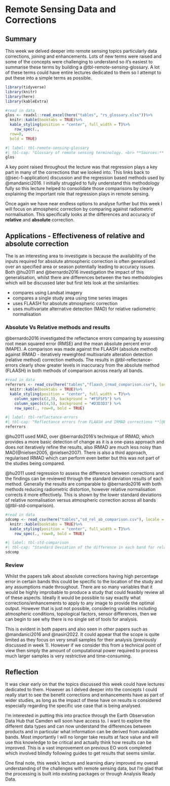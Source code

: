 # Remote Sensing Data and Corrections {#remote-sensing-data-corrections}

## Summary {#sec-3-summary}

This week we delved deeper into remote sensing topics particularly data corrections, joining and enhancements. Lots of new terms were raised and some of the concepts were challenging to understand so it's easiest to summarise these terms by building a @tbl-remote-sensing-glossary. A lot of these terms could have entire lectures dedicated to them so I attempt to put these into a simple terms as possible.

```r
library(tidyverse)
library(knitr)
library(here)
library(kableExtra)

#read in data
glos <- readxl::read_excel(here("tables", "rs_glossary.xlsx"))%>% 
  knitr::kable(booktabs = TRUE)%>% 
  kable_styling(position = "center", full_width = T)%>%
    row_spec(.,
  row=0,
  bold = TRUE)
```

```r
#| label: tbl-remote-sensing-glossary
#| tbl-cap: "Glossary of remote sensing terminology. <br> **Sources:** @gisgeography2015. @esri2025, @usgs2025, @jaadi2024, @irons1981, @wen2024"
glos
```

A key point raised throughout the lecture was that regression plays a key part in many of the corrections that we looked into. This links back to (@sec-1-application) discussion and the regression based methods used by @mandanici2016. I initially struggled to fully understand this methodology fully so this lecture helped to consolidate those comparisons by clearly explaining the important role that regression plays in remote sensing.

Once again we have near endless options to analyse further but this week I will focus on atmospheric correction by comparing against radiometric normalisation. This specifically looks at the differences and accuracy of **relative** and **absolute** correction.

## Applications - Effectiveness of relative and absolute correction {#sec-3-application}

The is an interesting area to investigate is because the availability of the inputs required for absolute atmospheric correction is often generalised over an specified area or season potentially leading to accuracy issues. Both @hu2011 and @bernardo2016 investigation the impact of this generalisation, whilst there are differences between the two methodologies which will be discussed later but first lets look at the similarities:

-   compares using Landsat imagery
-   compares a single study area using time series images
-   uses FLAASH for absolute atmospheric correction
-   uses multivariate alternative detection (MAD) for relative radiometric normalisation

### Absolute Vs Relative methods and results

@bernardo2016 investigated the reflectance errors comparing by assessing root mean squared error (RMSE) and the mean absolute percent error (MAPE). A comparison was made against the FLAASH (absolute method) against IRMAD - iteratively reweighted multivariate alteration detection (relative method) correction methods. The results in @tbl-reflectance-errors clearly show greater levels in inaccuracy from the absolute method (FLAASH) in both methods of comparison across nearly all bands.

```r
#read in data
referrors <- read_csv(here("tables","flaash_irmad_comparison.csv"), locale = locale(encoding = "UTF-8"))%>% 
  knitr::kable(booktabs = TRUE)%>% 
  kable_styling(position = "center", full_width = T)%>%
    column_spec(c(2,3), background = "#F5F5F5") %>%
    column_spec(c(4,5), background = "#D3D3D3") %>%
    row_spec(., row=0, bold = TRUE)
```

```r
#| label: tbl-reflectance-errors
#| tbl-cap: "Reflectance errors from FLAASH and IRMAD corrections **[@bernardo2016]**"
referrors
```

@hu2011 used MAD, over @bernardo2016's technique of IRMAD, which provides a more basic detection of change as it is a one-pass approach and does not iteratively refine the results, also IRMAD are much less noisy than MAD(@nielsen2005, @nielsen2007). There is also a third approach, regularised IRMAD which can perform even better but this was not part of the studies being compared.

@hu2011 used regression to assess the difference between corrections and the findings can be reviewed through the standard deviation results of each method. Generally the results are comparable to @bernardo2016 with both methods reducing radiometric distortion, however relative normalisation corrects it more effectively. This is shown by the lower standard deviations of relative normalisation versus atmospheric correction across all bands (@tbl-std-comparison).

```r
#read in data
sdcomp <- read_csv(here("tables","sd_rel_ab_comparison.csv"), locale = locale(encoding = "UTF-8"))%>% 
  knitr::kable(booktabs = TRUE)%>% 
  kable_styling(position = "center", full_width = T)%>%
    row_spec(., row=0, bold = TRUE)
```

```r
#| label: tbl-std-comparison
#| tbl-cap: "Standard Deviation of the difference in each band for relative normalisation against atmospheric correction"
sdcomp
```

### Review

Whilst the papers talk about absolute corrections having high percentage error in certain bands this could be specific to the location of the study and any assumptions made throughout. There are so many variables that it would be highly improbable to produce a study that could feasibly review all of these aspects. Ideally it would be possible to say exactly what corrections/enhancements to apply to any image to provide the optimal output. However that is just not possible, considering variables including atmospheric conditions, topological factors, sensor differences, then we can begin to see why there is no single set of tools for analysis.

This is evident in both papers and also seen in other papers such as @mandanici2016 and @nasiri2022. It could appear that the scope is quite limited as they focus on very small samples for their analysis (previously discussed in week 1). However if we consider this from a technical point of view then simply the amount of computational power required to process much larger samples is very restrictive and time-consuming.

## Reflection {#sec-3-refection}

It was clear early on that the topics discussed this week could have lectures dedicated to them. However as I delved deeper into the concepts I could really start to see the benefit corrections and enhancements have as part of wider studies, as long as the impact of these have on results is considered especially regarding the specific use case that is being analysed.

I'm interested in putting this into practice through the Earth Observation Data Hub that Camden will soon have access to. I want to explore the different data types and can now understand the differences between products and in particular what information can be derived from available bands. Most importantly I will no longer take results at face value and will use this knowledge to be critical and actually think how results can be improved.  This is a vast improvement on previous EO work completed which involved blindly following guides to get results that seems similar.

One final note, this week's lecture and learning diary improved my overall understanding of the challenges with remote sensing data, but I'm glad that the processing is built into existing packages or through Analysis Ready Data.
